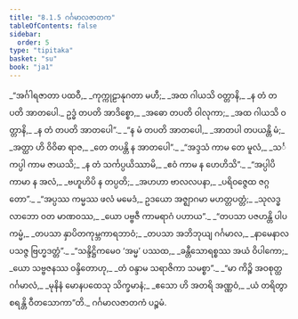 ```yaml
---
title: "8.1.5 ဂင်္ဂမာလဇာတက"
tableOfContents: false
sidebar:
  order: 5
type: "tipitaka"
basket: "su"
book: "ja1"
---
```



<DynamicBreadcrumb />

<Division number="36" book="ja1" e="ch" v="22" p="179">

<Paragraph number="1712" type="verses" book="ja1">
_“အင်္ဂါရဇာတာ ပထဝီ,_  
_ကုက္ကုဠာနုဂတာ မဟီ;_  
_အထ ဂါယသိ ဝတ္တာနိ,_  
_န တံ တပတိ အာတပေါ._  

</Paragraph>

</Division>
<Division number="37" book="ja1" e="ch" v="22" p="179">

<Paragraph number="1713" type="verses" book="ja1">
ဥဒ္ဓံ တပတိ အာဒိစ္စော,_  
_အဓော တပတိ ဝါလုကာ;_  
_အထ ဂါယသိ ဝတ္တာနိ,_  
_န တံ တပတိ အာတပေါ”._  

</Paragraph>

</Division>
<Division number="38" book="ja1" e="ch" v="22" p="180">

<Paragraph number="1714" type="verses" book="ja1">
_“န မံ တပတိ အာတပေါ,_  
_အာတပါ တပယန္တိ မံ;_  
_အတ္ထာ ဟိ ဝိဝိဓာ ရာဇ,_  
_တေ တပန္တိ န အာတပေါ”._  

</Paragraph>

</Division>
<Division number="39" book="ja1" e="ch" v="22" p="180">

<Paragraph number="1715" type="verses" book="ja1">
_“အဒ္ဒသံ ကာမ တေ မူလံ,_  
_သင်္ကပ္ပါ ကာမ ဇာယသိ;_  
_န တံ သင်္ကပ္ပယိဿာမိ,_  
_ဧဝံ ကာမ န ဟေဟိသိ”._  

</Paragraph>

</Division>
<Division number="40" book="ja1" e="ch" v="22" p="180">

<Paragraph number="1716" type="verses" book="ja1">
_“အပ္ပါပိ ကာမာ န အလံ,_  
_ဗဟူဟိပိ န တပ္ပတိ;_  
_အဟဟာ ဗာလလပနာ,_  
_ပရိဝဇ္ဇေထ ဇဂ္ဂတော”._  

</Paragraph>

</Division>
<Division number="41" book="ja1" e="ch" v="22" p="180">

<Paragraph number="1717" type="verses" book="ja1">
_“အပ္ပဿ ကမ္မဿ ဖလံ မမေဒံ,_  
ဥဒယော အဇ္ဈာဂမာ မဟတ္တပတ္တံ;_  
_သုလဒ္ဓလာဘော ဝတ မာဏဝဿ,_  
_ယော ပဗ္ဗဇီ ကာမရာဂံ ပဟာယ”._  

</Paragraph>

</Division>
<Division number="42" book="ja1" e="ch" v="22" p="180">

<Paragraph number="1718" type="verses" book="ja1">
_“တပသာ ပဇဟန္တိ ပါပကမ္မံ,_  
_တပသာ နှာပိတကုမ္ဘကာရဘာဝံ;_  
_တပသာ အဘိဘုယျ ဂင်္ဂမာလ,_  
_နာမေနာလပသဇ္ဇ ဗြဟ္မဒတ္တံ”._  

</Paragraph>

</Division>
<Division number="43" book="ja1" e="ch" v="22" p="180">

<Paragraph number="1719" type="verses" book="ja1">
_“သန္ဒိဋ္ဌိကမေဝ ‘အမ္မ’ ပဿထ,_  
_ခန္တီသောရစ္စဿ အယံ ဝိပါကော;_  
_ယော သဗ္ဗဇနဿ ဝန္ဒိတောဟု,_  
_တံ ဝန္ဒာမ သရာဇိကာ သမစ္စာ”._  

</Paragraph>

</Division>
<Division number="44" book="ja1" e="ch" v="22" p="180">

<Paragraph number="1720" type="verses" book="ja1">
_“မာ ကိဉ္စိ အဝစုတ္ထ ဂင်္ဂမာလံ,_  
_မုနိနံ မောနပထေသု သိက္ခမာနံ;_  
_ဧသော ဟိ အတရိ အဏ္ဏဝံ,_  
_ယံ တရိတွာ စရန္တိ ဝီတသောကာ”တိ._  


</Paragraph>
</Division>

<Paragraph number="1721" type="center" book="ja1">
ဂင်္ဂမာလဇာတကံ ပဉ္စမံ.
</Paragraph>